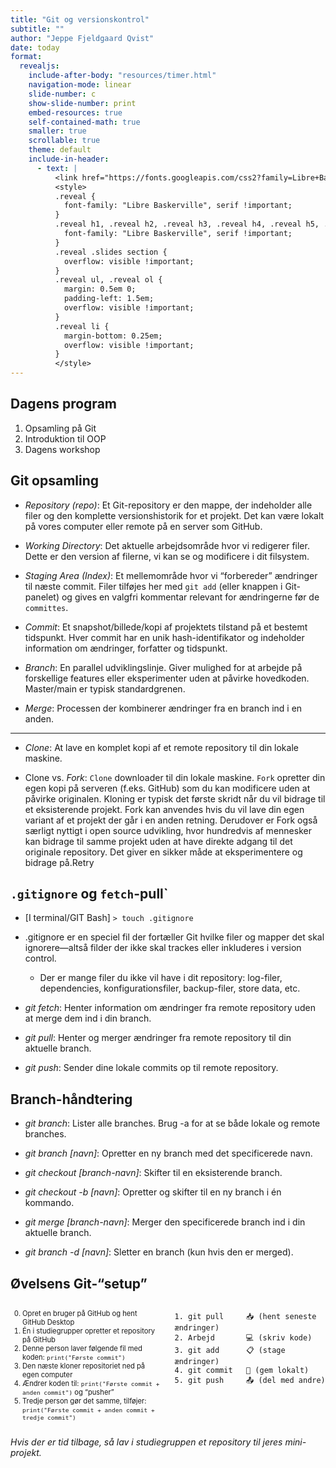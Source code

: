 ```yaml
---
title: "Git og versionskontrol"
subtitle: ""
author: "Jeppe Fjeldgaard Qvist"
date: today
format: 
  revealjs:
    include-after-body: "resources/timer.html"
    navigation-mode: linear
    slide-number: c
    show-slide-number: print
    embed-resources: true
    self-contained-math: true
    smaller: true
    scrollable: true
    theme: default
    include-in-header: 
      - text: |
          <link href="https://fonts.googleapis.com/css2?family=Libre+Baskerville:ital,wght@0,400;0,700;1,400&display=swap" rel="stylesheet">
          <style>
          .reveal {
            font-family: "Libre Baskerville", serif !important;
          }
          .reveal h1, .reveal h2, .reveal h3, .reveal h4, .reveal h5, .reveal h6 {
            font-family: "Libre Baskerville", serif !important;
          }
          .reveal .slides section {
            overflow: visible !important;
          }
          .reveal ul, .reveal ol {
            margin: 0.5em 0;
            padding-left: 1.5em;
            overflow: visible !important;
          }
          .reveal li {
            margin-bottom: 0.25em;
            overflow: visible !important;
          }
          </style>
---
```


## Dagens program

1. Opsamling på Git 
2. Introduktion til OOP
3. Dagens workshop

## Git opsamling 

* *Repository (repo)*: Et Git-repository er den mappe, der indeholder alle filer og den komplette versionshistorik for et projekt. Det kan være lokalt på vores computer eller remote på en server som GitHub.

* *Working Directory*: Det aktuelle arbejdsområde hvor vi redigerer filer. Dette er den version af filerne, vi kan se og modificere i dit filsystem.

* *Staging Area (Index)*: Et mellemområde hvor vi "forbereder" ændringer til næste commit. Filer tilføjes her med `git add` (eller knappen i Git-panelet) og gives en valgfri kommentar relevant for ændringerne før de `committes`.

* *Commit*: Et snapshot/billede/kopi af projektets tilstand på et bestemt tidspunkt. Hver commit har en unik hash-identifikator og indeholder information om ændringer, forfatter og tidspunkt.

* *Branch*: En parallel udviklingslinje. Giver mulighed for at arbejde på forskellige features eller eksperimenter uden at påvirke hovedkoden. Master/main er typisk standardgrenen.

* *Merge*: Processen der kombinerer ændringer fra en branch ind i en anden.

---

* *Clone*: At lave en komplet kopi af et remote repository til din lokale maskine.

* Clone vs. *Fork*: `Clone` downloader til din lokale maskine. `Fork` opretter din egen kopi på serveren (f.eks. GitHub) som du kan modificere uden at påvirke originalen. Kloning er typisk det første skridt når du vil bidrage til et eksisterende projekt. Fork kan anvendes hvis du vil lave din egen variant af et projekt der går i en anden retning. Derudover er Fork også særligt nyttigt i open source udvikling, hvor hundredvis af mennesker kan bidrage til samme projekt uden at have direkte adgang til det originale repository. Det giver en sikker måde at eksperimentere og bidrage på.Retry

## `.gitignore` og `fetch`-pull`

* [I terminal/GIT Bash] `> touch .gitignore`

* .gitignore er en speciel fil der fortæller Git hvilke filer og mapper det skal ignorere---altså filder der ikke skal trackes eller inkluderes i version control.
  * Der er mange filer du ikke vil have i dit repository: log-filer, dependencies, konfigurationsfiler, backup-filer, store data, etc. 

* *git fetch*: Henter information om ændringer fra remote repository uden at merge dem ind i din branch.

* *git pull*: Henter og merger ændringer fra remote repository til din aktuelle branch.

* *git push*: Sender dine lokale commits op til remote repository.

## Branch-håndtering

* *git branch*: Lister alle branches. Brug -a for at se både lokale og remote branches.

* *git branch [navn]*: Opretter en ny branch med det specificerede navn.

* *git checkout [branch-navn]*: Skifter til en eksisterende branch.

* *git checkout -b [navn]*: Opretter og skifter til en ny branch i én kommando.

* *git merge [branch-navn]*: Merger den specificerede branch ind i din aktuelle branch.

* *git branch -d [navn]*: Sletter en branch (kun hvis den er merged).

## Øvelsens Git-"setup"

:::: {.columns}

::: {.column width="50%"}
::: {style="font-size: 0.8em;"}
0. Opret en bruger på GitHub og hent GitHub Desktop
1. Én i studiegrupper opretter et repository på GitHub
2. Denne person laver følgende fil med koden: `print("Første commit")`
3. Den næste kloner repositoriet ned på egen computer
4. Ændrer koden til: `print("Første commit + anden commit")` og "pusher"
5. Tredje person gør det samme, tilføjer: `print("Første commit + anden commit + tredje commit")`
:::
:::

::: {.column width="50%"}

```
1. git pull     📥 (hent seneste ændringer)
2. Arbejd       💻 (skriv kode)  
3. git add      📋 (stage ændringer)
4. git commit   💾 (gem lokalt)
5. git push     📤 (del med andre)
```
:::

::::

*Hvis der er tid tilbage, så lav i studiegruppen et repository til jeres mini-projekt.* 


